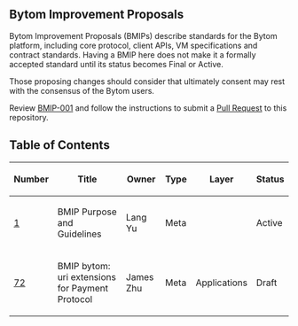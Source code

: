 ==Bytom Improvement Proposals==

Bytom Improvement Proposals (BMIPs) describe standards for the Bytom platform, including core protocol, client APIs, VM specifications and contract standards.
Having a BMIP here does not make it a formally accepted standard until its status becomes Final or Active.

Those proposing changes should consider that ultimately consent may rest with the consensus of the Bytom users.

Review [[bmip-001.mediawiki|BMIP-001]] and follow the instructions to submit a [https://github.com/bytom/bmip/pulls Pull Request] to this repository.

==Table of Contents==

{| class="wikitable sortable" style="width: auto; text-align: center; font-size: smaller; table-layout: fixed;"
!Number
!Title
!Owner
!Type
!Layer
!Status
|- style="background-color: #cfffcf"
| [[bmip-001.mediawiki|1]]
| BMIP Purpose and Guidelines
| Lang Yu
| Meta
|
| Active
|- style="background-color: #cfffcf"
| [[bmip-0072.mediawiki|72]]
| BMIP bytom: uri extensions for Payment Protocol
| James Zhu
| Meta
| Applications
| Draft
|}

<!-- IMPORTANT!  See the instructions at the top of this page, do NOT JUST add BIPs here! -->

